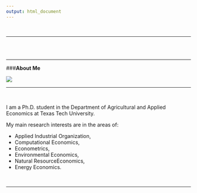 ```yaml
---
output: html_document
---
```

<br>

---

<br>
<br>

<div class="container">
<div class="row">

<div class="col-sm-4" align="center">

---

###**About Me**

![](images/MLPic_1.png)
</div>

<div class="col-sm-5" align="left">


---

<br>

I am a Ph.D. student in the Department of Agricultural and Applied Economics at Texas Tech University.
 
My main research interests are in the areas of:  

  * Applied Industrial Organization, 
  * Computational Economics,  
  * Econometrics,
  * Environmental Economics, 
  * Natural ResourceEconomics,
  * Energy Economics.
  



<br>
</div>
</div>
</div>

---